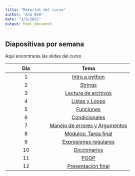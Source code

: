```yaml
---
title: "Material del curso"
author: "Ana BVA"
date: "3/9/2021"
output: html_document
---
```


## Diapositivas por semana

Aquí encontrarás las slides del curso

| Día| Tema   |
|:--:|:------:|
| 1  | [Intro a python](slides/1-IntroPython.html)
| 2  | [Strings](slides/2-Strings.html) 
| 3  | [Lectura de archivos](slides/3-LecturaArchivos.html) 
| 4  | [Listas y Loops](slides/4-ListasLoops.html) 
| 5  | [Funciones](slides/5-Funciones.html) 
| 6  | [Condicionales](slides/6-Condicionales.html) 
| 7  | [Manejo de errores	y Argumentos](slides/7-ManejoErroresArgumentos.html) 
| 8  | [Módulos:	Tarea final](slides/) 
| 9  | [Expresiones regulares](slides/) 
| 10 | [Diccionarios](slides/) 
| 11 | [POOP](slides/) 
| 12 | [Presentación final](slides/) 
